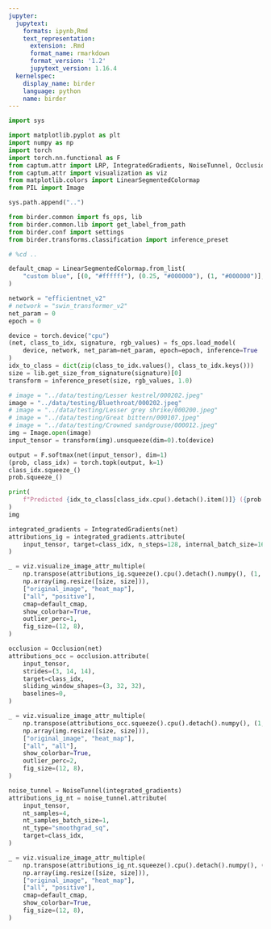 ```yaml
---
jupyter:
  jupytext:
    formats: ipynb,Rmd
    text_representation:
      extension: .Rmd
      format_name: rmarkdown
      format_version: '1.2'
      jupytext_version: 1.16.4
  kernelspec:
    display_name: birder
    language: python
    name: birder
---
```


```python
import sys

import matplotlib.pyplot as plt
import numpy as np
import torch
import torch.nn.functional as F
from captum.attr import LRP, IntegratedGradients, NoiseTunnel, Occlusion
from captum.attr import visualization as viz
from matplotlib.colors import LinearSegmentedColormap
from PIL import Image
```

```python
sys.path.append("..")
```

```python
from birder.common import fs_ops, lib
from birder.common.lib import get_label_from_path
from birder.conf import settings
from birder.transforms.classification import inference_preset
```

```python
# %cd ..
```

```python
default_cmap = LinearSegmentedColormap.from_list(
    "custom blue", [(0, "#ffffff"), (0.25, "#000000"), (1, "#000000")], N=256
)
```

```python
network = "efficientnet_v2"
# network = "swin_transformer_v2"
net_param = 0
epoch = 0
```

```python
device = torch.device("cpu")
(net, class_to_idx, signature, rgb_values) = fs_ops.load_model(
    device, network, net_param=net_param, epoch=epoch, inference=True
)
idx_to_class = dict(zip(class_to_idx.values(), class_to_idx.keys()))
size = lib.get_size_from_signature(signature)[0]
transform = inference_preset(size, rgb_values, 1.0)
```

```python
# image = "../data/testing/Lesser kestrel/000202.jpeg"
image = "../data/testing/Bluethroat/000202.jpeg"
# image = "../data/testing/Lesser grey shrike/000200.jpeg"
# image = "../data/testing/Great bittern/000107.jpeg"
# image = "../data/testing/Crowned sandgrouse/000012.jpeg"
img = Image.open(image)
input_tensor = transform(img).unsqueeze(dim=0).to(device)
```

```python
output = F.softmax(net(input_tensor), dim=1)
(prob, class_idx) = torch.topk(output, k=1)
class_idx.squeeze_()
prob.squeeze_()

print(
    f"Predicted {idx_to_class[class_idx.cpu().detach().item()]} ({prob.cpu().detach().item():.3f})"
)
img
```

```python
integrated_gradients = IntegratedGradients(net)
attributions_ig = integrated_gradients.attribute(
    input_tensor, target=class_idx, n_steps=128, internal_batch_size=16
)
```

```python
_ = viz.visualize_image_attr_multiple(
    np.transpose(attributions_ig.squeeze().cpu().detach().numpy(), (1, 2, 0)),
    np.array(img.resize([size, size])),
    ["original_image", "heat_map"],
    ["all", "positive"],
    cmap=default_cmap,
    show_colorbar=True,
    outlier_perc=1,
    fig_size=(12, 8),
)
```

```python
occlusion = Occlusion(net)
attributions_occ = occlusion.attribute(
    input_tensor,
    strides=(3, 14, 14),
    target=class_idx,
    sliding_window_shapes=(3, 32, 32),
    baselines=0,
)
```

```python
_ = viz.visualize_image_attr_multiple(
    np.transpose(attributions_occ.squeeze().cpu().detach().numpy(), (1, 2, 0)),
    np.array(img.resize([size, size])),
    ["original_image", "heat_map"],
    ["all", "all"],
    show_colorbar=True,
    outlier_perc=2,
    fig_size=(12, 8),
)
```

```python
noise_tunnel = NoiseTunnel(integrated_gradients)
attributions_ig_nt = noise_tunnel.attribute(
    input_tensor,
    nt_samples=4,
    nt_samples_batch_size=1,
    nt_type="smoothgrad_sq",
    target=class_idx,
)
```

```python
_ = viz.visualize_image_attr_multiple(
    np.transpose(attributions_ig_nt.squeeze().cpu().detach().numpy(), (1, 2, 0)),
    np.array(img.resize([size, size])),
    ["original_image", "heat_map"],
    ["all", "positive"],
    cmap=default_cmap,
    show_colorbar=True,
    fig_size=(12, 8),
)
```

```python

```
